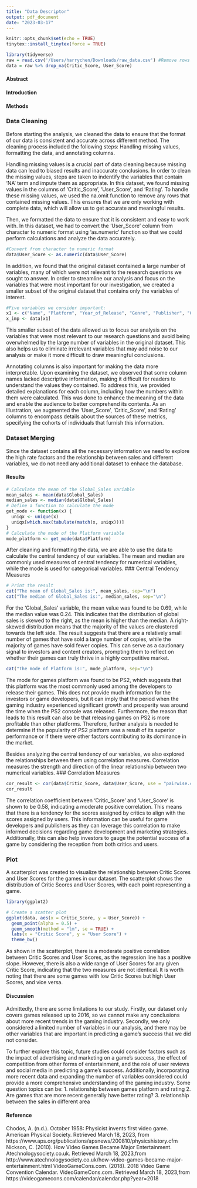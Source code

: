 ---
title: "Data Descriptor"
output: pdf_document
date: "2023-03-17"
---

```{r setup, include=FALSE}
knitr::opts_chunk$set(echo = TRUE)
tinytex::install_tinytex(force = TRUE)
```
```{r, echo=FALSE}
library(tidyverse)
raw = read.csv('/Users/harrychen/Downloads/raw_data.csv') #Remove rows with NA critic scores
data = raw %>% drop_na(Critic_Score, User_Score)
```

#### Abstract


#### Introduction


#### Methods
### Data Cleaning
Before starting the analysis, we cleaned the data to ensure that the format of our data is consistent and accurate across different method. The cleaning process included the following steps: Handling missing values, formatting the data, and annotating columns.

Handling missing values is a crucial part of data cleaning because missing data can lead to biased results and inaccurate conclusions. In order to clean the missing values, steps are taken to indentify the variables that contain 'NA' term and impute them as appropriate. In this dataset, we found missing values in the columns of 'Critic_Score', 'User_Score', and 'Rating'. To handle these missing values, we used the na.omit function to remove any rows that contained missing values. This ensures that we are only working with complete data, which will allow us to get accurate and meaningful results.

Then, we formatted the data to ensure that it is consistent and easy to work with. In this dataset, we had to convert the 'User_Score' column from character to numeric format using 'as.numeric' function so that we could perform calculations and analyze the data accurately. 
```{r}
#Convert from character to numeric format
data$User_Score <- as.numeric(data$User_Score)
```

In addition, we found that the original dataset contained a large number of variables, many of which were not relevant to the research questions we sought to answer. In order to streamline our analysis and focus on the variables that were most important for our investigation, we created a smaller subset of the original dataset that contains only the variables of interest.
```{r}
#Five variables we consider important:
x1 <- c("Name", "Platform", "Year_of_Release", "Genre", "Publisher", "Global_Sales")
x_imp <- data[x1]
```
This smaller subset of the data allowed us to focus our analysis on the variables that were most relevant to our research questions and avoid being overwhelmed by the large number of variables in the original dataset. This also helps us to eliminate irrelevant variables that may add noise to our analysis or make it more difficult to draw meaningful conclusions.

Annotating columns is also important for making the data more interpretable. Upon examining the dataset, we observed that some column names lacked descriptive information, making it difficult for readers to understand the values they contained. To address this, we provided detailed explanations for each column, including how the numbers within them were calculated. This was done to enhance the meaning of the data and enable the audience to better comprehend its contents. As an illustration, we augmented the 'User_Score', 'Critic_Score', and 'Rating' columns to encompass details about the sources of these metrics, specifying the cohorts of individuals that furnish this information.

### Dataset Merging
Since the dataset contains all the necessary information we need to explore the high rate factors and the relationship between sales and different variables, we do not need any additional dataset to enhace the database.

#### Results
```{r, echo=FALSE}
# Calculate the mean of the Global_Sales variable
mean_sales <- mean(data$Global_Sales)
median_sales <- median(data$Global_Sales)
# Define a function to calculate the mode
get_mode <- function(x) {
  uniqx <- unique(x)
  uniqx[which.max(tabulate(match(x, uniqx)))]
}
# Calculate the mode of the Platform variable
mode_platform <- get_mode(data$Platform)
```

After cleaning and formatting the data, we are able to use the data to calculate the central tendency of our variables. The mean and median are commonly used measures of central tendency for numerical variables, while the mode is used for categorical variables.
### Central Tendency Measures
```{r}
# Print the result
cat("The mean of Global_Sales is:", mean_sales, sep="\n")
cat("The median of Global_Sales is:", median_sales, sep="\n")
```
For the 'Global_Sales' variable, the mean value was found to be 0.69, while the median value was 0.24. This indicates that the distribution of global sales is skewed to the right, as the mean is higher than the median. A right-skewed distribution means that the majority of the values are clustered towards the left side. The result suggests that there are a relatively small number of games that have sold a large number of copies, while the majority of games have sold fewer copies. This can serve as a cautionary signal to investors and content creators, prompting them to reflect on whether their games can truly thrive in a highly competitive market.

```{r}
cat("The mode of Platform is:", mode_platform, sep="\n")
```
The mode  for games platform was found to be PS2, which suggests that this platform was the most commonly used among the developers to release their games. This does not provide much information for the investors or game developers, but it can imply that the period when the gaming industry experienced significant growth and prosperity was around the time when the PS2 console was released. Furthermore, the reason that leads to this result can also be that releasing games on PS2 is more profitable than other platforms. Therefore, further analysis is needed to determine if the popularity of PS2 platform was a result of its superior performance or if there were other factors contributing to its dominance in the market.

Besides analyzing the central tendency of our variables, we also explored the relationships between them using correlation measures. Correlation measures the strength and direction of the linear relationship between two numerical variables.
### Correlation Measures
```{r}
cor_result <- cor(data$Critic_Score, data$User_Score, use = "pairwise.complete.obs")
cor_result
```
The correlation coefficient between 'Critic_Score' and 'User_Score' is shown to be 0.58, indicating a moderate positive correlation. This means that there is a tendency for the scores assigned by critics to align with the scores assigned by users. This information can be useful for game developers and publishers as they can leverage this correlation to make informed decisions regarding game development and marketing strategies. Additionally, this can also help investors to gauge the potential success of a game by considering the reception from both critics and users.

### Plot
A scatterplot was created to visualize the relationship between Critic Scores and User Scores for the games in our dataset. The scatterplot shows the distribution of Critic Scores and User Scores, with each point representing a game.
```{r}
library(ggplot2)

# Create a scatter plot
ggplot(data, aes(x = Critic_Score, y = User_Score)) +
  geom_point(alpha = 0.5) +
  geom_smooth(method = "lm", se = TRUE) +
  labs(x = "Critic Score", y = "User Score") +
  theme_bw()
```
As shown in the scatterplot, there is a moderate positive correlation between Critic Scores and User Scores, as the regression line has a positive slope. However, there is also a wide range of User Scores for any given Critic Score, indicating that the two measures are not identical. It is worth noting that there are some games with low Critic Scores but high User Scores, and vice versa.

#### Discussion
Admittedly, there are some limitations to our study. Firstly, our dataset only covers games released up to 2016, so we cannot make any conclusions about more recent trends in the gaming industry. Secondly, we only considered a limited number of variables in our analysis, and there may be other variables that are important in predicting a game's success that we did not consider.

To further explore this topic, future studies could consider factors such as the impact of advertising and marketing on a game's success, the effect of competition from other forms of entertainment, and the role of user reviews and social media in predicting a game's success. Additionally, incorporating more recent data and expanding the number of variables considered could provide a more comprehensive understanding of the gaming industry. Some question topics can be: 1. relationship between games platform and rating 2. Are games that are more recent generally have better rating? 3. relationship between the sales in different area

#### Reference
Chodos, A. (n.d.). October 1958: Physicist invents first video game. American Physical Society. Retrieved March 18, 2023, from https://www.aps.org/publications/apsnews/200810/physicshistory.cfm 
Nickson, C. (2010). How Video Games Became Major Entertainment. Atechnologysociety.co.uk. Retrieved March 18, 2023,from http://www.atechnologysociety.co.uk/how-video-games-became-major-entertainment.html
VideoGameCons.com. (2018). 2018 Video Game Convention Calendar. VideoGameCons.com. Retrieved March 18, 2023,from https://videogamecons.com/calendar/calendar.php?year=2018
